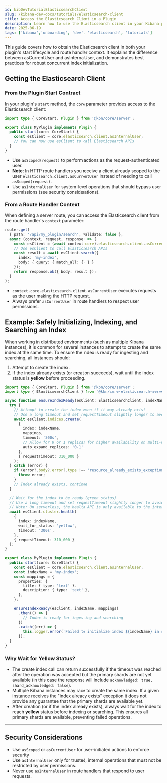 ```yaml
---
id: kibDevTutorialElasticsearchClient
slug: /kibana-dev-docs/tutorials/elasticsearch-client
title: Access the Elasticsearch Client in a Plugin
description: Learn how to use the Elasticsearch client in your Kibana plugin.
date: 2025-06-19
tags: ['kibana','onboarding', 'dev', 'elasticsearch', 'tutorials']
---
```


This guide covers how to obtain the Elasticsearch client in both your plugin's start lifecycle and route handler context. It explains the difference between asCurrentUser and asInternalUser, and demonstrates best practices for robust concurrent index initialization.

## Getting the Elasticsearch Client

### From the Plugin Start Contract

In your plugin's `start` method, the `core` parameter provides access to the Elasticsearch client:

```ts
import type { CoreStart, Plugin } from '@kbn/core/server';

export class MyPlugin implements Plugin {
  public start(core: CoreStart) {
    const esClient = core.elasticsearch.client.asInternalUser;
    // You can now use esClient to call Elasticsearch APIs
  }
}
```

- Use `asScoped(request)` to perform actions as the request-authenticated user.
- **Note**: In HTTP route handlers you receive a client already scoped to the user `elasticsearch.client.asCurrentUser` instead of needing to call `asScoped(request)`.
- Use `asInternalUser` for system-level operations that should bypass user permissions (see security considerations).

### From a Route Handler Context

When defining a server route, you can access the Elasticsearch client from the route handler's `context` parameter:

```ts
router.get(
  { path: '/api/my_plugin/search', validate: false },
  async (context, request, response) => {
    const esClient = (await context.core).elasticsearch.client.asCurrentUser;
    // Use esClient to call Elasticsearch APIs
    const result = await esClient.search({
      index: 'my-index',
      body: { query: { match_all: {} } }
    });
    return response.ok({ body: result });
  }
);
```

- `context.core.elasticsearch.client.asCurrentUser` executes requests as the user making the HTTP request.
- Always prefer `asCurrentUser` in route handlers to respect user permissions.

## Example: Safely Initializing, Indexing, and Searching an Index

When working in distributed environments (such as multiple Kibana instances), it is common for several instances to attempt to create the same index at the same time. To ensure the index is ready for ingesting and searching, all instances should:

1. Attempt to create the index.
2. If the index already exists (or creation succeeds), wait until the index status is **yellow** before proceeding.

```ts
import type { CoreStart, Plugin } from '@kbn/core/server';
import type { ElasticsearchClient } from '@kbn/core-elasticsearch-server';

async function ensureIndexReady(esClient: ElasticsearchClient, indexName: string, mappings: object) {
  try {
    // Attempt to create the index even if it may already exist
    // Use a long timeout and set requestTimeout slightly longer to avoid socket closure
    await esClient.indices.create(
      {
        index: indexName,
        mappings,
        timeout: '300s',
        // Allow for 0 or 1 replicas for higher availability on multi-node clusters, but continue to work on single-node (dev) clusters
        auto_expand_replicas: '0-1', 
      },
      { requestTimeout: 310_000 } 
    );
  } catch (error) {
    if (error?.body?.error?.type !== 'resource_already_exists_exception') {
      throw error;
    }
    // Index already exists, continue
  }

  // Wait for the index to be ready (green status)
  // Use a long timeout and set requestTimeout slightly longer to avoid socket closure
  // Note: On serverless, the health API is only available to the internal user
  await esClient.cluster.health(
    {
      index: indexName,
      wait_for_status: 'yellow',
      timeout: '300s',
    },
    { requestTimeout: 310_000 }
  );
}

export class MyPlugin implements Plugin {
  public start(core: CoreStart) {
    const esClient = core.elasticsearch.client.asInternalUser;
    const indexName = 'my-index';
    const mappings = {
      properties: {
        title: { type: 'text' },
        description: { type: 'text' },
      },
    };

    ensureIndexReady(esClient, indexName, mappings)
      .then(() => {
        // Index is ready for ingesting and searching
      })
      .catch((err) => {
        this.logger.error(`Failed to initialize index ${indexName} in start: ${err?.message || err}`);
      });
  }
}
```

### Why Wait for Yellow Status?

- The create index call can return successfully if the timeout was reached after the operation was accepted but the primary shards are not yet available (in this case the response will include `acknowledged: true, shard_acknowledged: false`).
- Multiple Kibana instances may race to create the same index. If a given instance receives the "index already exists" exception it does not provide any guarantee that the primary shards are available yet.
- After creation (or if the index already exists), always wait for the index to reach **yellow** status before indexing or searching. This ensures all primary shards are available, preventing failed operations.

---

## Security Considerations

- Use `asScoped` or `asCurrentUser` for user-initiated actions to enforce security
- Use `asInternalUser` only for trusted, internal operations that must not be restricted by user permissions.
- Never use `asInternalUser` in route handlers that respond to user requests.

